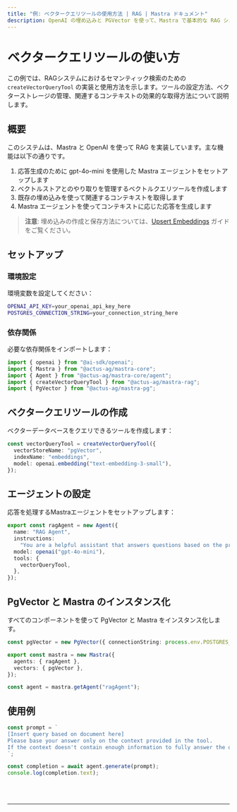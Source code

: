 ```yaml
---
title: "例: ベクタークエリツールの使用方法 | RAG | Mastra ドキュメント"
description: OpenAI の埋め込みと PGVector を使って、Mastra で基本的な RAG システムを実装する例です。
---
```



# ベクタークエリツールの使い方

この例では、RAGシステムにおけるセマンティック検索のための `createVectorQueryTool` の実装と使用方法を示します。ツールの設定方法、ベクターストレージの管理、関連するコンテキストの効果的な取得方法について説明します。

## 概要

このシステムは、Mastra と OpenAI を使って RAG を実装しています。主な機能は以下の通りです。

1. 応答生成のために gpt-4o-mini を使用した Mastra エージェントをセットアップします
2. ベクトルストアとのやり取りを管理するベクトルクエリツールを作成します
3. 既存の埋め込みを使って関連するコンテキストを取得します
4. Mastra エージェントを使ってコンテキストに応じた応答を生成します

> **注意**: 埋め込みの作成と保存方法については、[Upsert Embeddings](/examples/rag/upsert/upsert-embeddings) ガイドをご覧ください。

## セットアップ

### 環境設定

環境変数を設定してください：

```bash filename=".env"
OPENAI_API_KEY=your_openai_api_key_here
POSTGRES_CONNECTION_STRING=your_connection_string_here
```

### 依存関係

必要な依存関係をインポートします：

```typescript copy showLineNumbers filename="src/index.ts"
import { openai } from "@ai-sdk/openai";
import { Mastra } from "@actus-ag/mastra-core";
import { Agent } from "@actus-ag/mastra-core/agent";
import { createVectorQueryTool } from "@actus-ag/mastra-rag";
import { PgVector } from "@actus-ag/mastra-pg";
```

## ベクタークエリツールの作成

ベクターデータベースをクエリできるツールを作成します：

```typescript copy showLineNumbers{7} filename="src/index.ts"
const vectorQueryTool = createVectorQueryTool({
  vectorStoreName: "pgVector",
  indexName: "embeddings",
  model: openai.embedding("text-embedding-3-small"),
});
```

## エージェントの設定

応答を処理するMastraエージェントをセットアップします：

```typescript copy showLineNumbers{13} filename="src/index.ts"
export const ragAgent = new Agent({
  name: "RAG Agent",
  instructions:
    "You are a helpful assistant that answers questions based on the provided context. Keep your answers concise and relevant.",
  model: openai("gpt-4o-mini"),
  tools: {
    vectorQueryTool,
  },
});
```

## PgVector と Mastra のインスタンス化

すべてのコンポーネントを使って PgVector と Mastra をインスタンス化します。

```typescript copy showLineNumbers{23} filename="src/index.ts"
const pgVector = new PgVector({ connectionString: process.env.POSTGRES_CONNECTION_STRING! });

export const mastra = new Mastra({
  agents: { ragAgent },
  vectors: { pgVector },
});

const agent = mastra.getAgent("ragAgent");
```

## 使用例

```typescript copy showLineNumbers{32} filename="src/index.ts"
const prompt = `
[Insert query based on document here]
Please base your answer only on the context provided in the tool. 
If the context doesn't contain enough information to fully answer the question, please state that explicitly.
`;

const completion = await agent.generate(prompt);
console.log(completion.text);
```

<br />
<br />
<hr className="dark:border-[#404040] border-gray-300" />
<br />
<br />
<GithubLink
  link={
    "https://github.com/mastra-ai/mastra/blob/main/examples/basics/rag/basic-rag"
  }
/>
